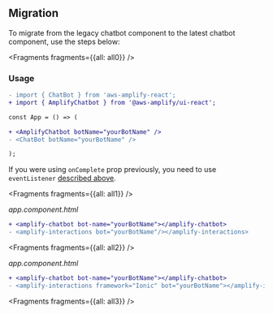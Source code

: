 ## Migration

To migrate from the legacy chatbot component to the latest chatbot component, use the steps below:


<Fragments fragments={{all: all0}} />

### Usage

<FilterContent framework="react">

```diff
- import { ChatBot } from 'aws-amplify-react';
+ import { AmplifyChatbot } from '@aws-amplify/ui-react';

const App = () => (

+ <AmplifyChatbot botName="yourBotName" />
- <ChatBot botName="yourBotName" />

);
```

If you were using `onComplete` prop previously, you need to use `eventListener` [described above](/ui/interactions/chatbot.md#listening-to-chat-fulfillment).

</FilterContent>

<FilterContent framework="angular">


<Fragments fragments={{all: all1}} />

_app.component.html_

```diff
+ <amplify-chatbot bot-name="yourBotName"></amplify-chatbot>
- <amplify-interactions bot="yourBotName"/></amplify-interactions>
```

</FilterContent>

<FilterContent framework="ionic">


<Fragments fragments={{all: all2}} />

_app.component.html_

```diff
+ <amplify-chatbot bot-name="yourBotName"></amplify-chatbot>
- <amplify-interactions framework="Ionic" bot="yourBotName"></amplify-interactions>
```

</FilterContent>

<FilterContent framework="vue">


<Fragments fragments={{all: all3}} />

</FilterContent>
